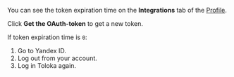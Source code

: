 <Cut title="My Toloka token expired. How or where can I find its lifetime?">

You can see the token expiration time on the **Integrations** tab of the [Profile](https://platform.toloka.ai/requester/profile).

Click **Get the OAuth-token** to get a new token.

If token expiration time is `0`:

1. Go to Yandex ID.
2. Log out from your account.
3. Log in Toloka again.

</Cut>
